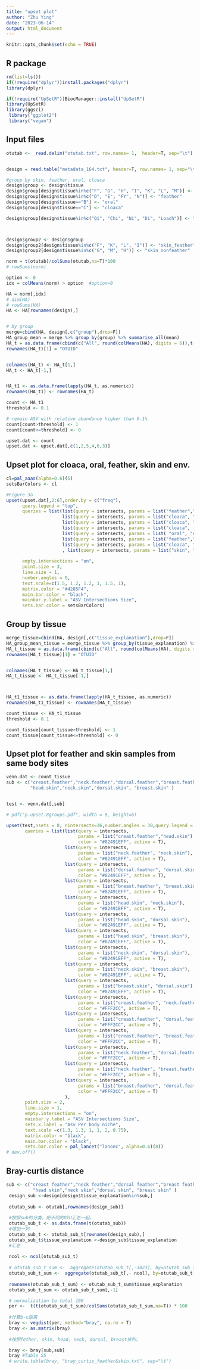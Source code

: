 ---
title: "upset plot"
author: "Zhu Ying"
date: "2023-06-14"
output: html_document
---

```{r setup, include=FALSE}
knitr::opts_chunk$set(echo = TRUE)
```

## R package
```{r}
rm(list=ls()) 
if(!require("dplyr"))install.packages("dplyr")
library(dplyr)

if(!require("UpSetR"))BiocManager::install("UpSetR")
library(UpSetR)
library(ggsci)
 library("ggplot2") 
 library("vegan")

```


## Input files
```{r}
otutab <-  read.delim("otutab.txt", row.names= 1,  header=T, sep="\t")


design = read.table("metadata_164.txt", header=T, row.names= 1, sep="\t") 

#group by skin, feather, oral, cloaca
design$group <- design$tissue
design$group[design$tissue%in%c("F", "G", "H", "I", "K", "L", "M")] <- "skin"
design$group[design$tissue%in%c("D", "E", "FY", "N")] <- "feather"
design$group[design$tissue=="B"] <- "oral"
design$group[design$tissue=="C"] <- "cloaca"

design$group[design$tissue%in%c("Qi", "Chi", "Ni", "Di", "Loach")] <- "envionment"



design$group2 <- design$group
design$group2[design$tissue%in%c("F", "K", "L", "I")] <- "skin_feather"
design$group2[design$tissue%in%c("G", "M", "H")] <- "skin_nonfeather"

norm = t(otutab)/colSums(otutab,na=T)*100
# rowSums(norm)

option <- 0   
idx = colMeans(norm) > option  #option=0

HA = norm[,idx]
# dim(HA)
# rowSums(HA)
HA <- HA[rownames(design),]


# by group
merge=cbind(HA, design[,c("group"),drop=F])
HA_group_mean = merge %>% group_by(group) %>% summarise_all(mean)
HA_t = as.data.frame(cbind(c("All", round(colMeans(HA), digits = 6)),t(HA_group_mean)), stringsAsFactors = F)
rownames(HA_t)[1] = "OTUID"


colnames(HA_t) <- HA_t[1,]
HA_t <- HA_t[-1,]


HA_t1 <- as.data.frame(lapply(HA_t, as.numeric))
rownames(HA_t1) <- rownames(HA_t)

count <- HA_t1 
threshold <- 0.1

# remain ASV with relative abundance higher than 0.1%
count[count>threshold] <- 1
count[count<=threshold] <- 0

upset.dat <- count
upset.dat <- upset.dat[,c(1,2,5,4,6,3)]

```



## Upset plot for cloaca, oral, feather, skin and env. 
```{r}

cl=pal_aaas(alpha=0.6)(5)
setsBarColors <- cl

#Figure 3a
upset(upset.dat[,2:6],order.by = c("freq"),
      query.legend = "top",
      queries = list(list(query = intersects, params = list("feather","skin"), color = "#925E9F99", active = T),
                     list(query = intersects, params = list("cloaca", "oral"), color = "#FDAF9199", active = T),
                     list(query = intersects, params = list("cloaca", "oral","feather","skin"), color = "#AD002A99", active = T),
                     list(query = intersects, params = list("cloaca",  "envionment"), color = "#EE000099", active = T),
                     list(query = intersects, params = list( "oral", "envionment"), color = "#EE000099", active = T),
                     list(query = intersects, params = list("feather","envionment"), color = "#EE000099", active = T), 
                     list(query = intersects, params = list("cloaca", "oral","feather","skin", "envionment"), color = "#ADB6B699", active = T)
                     , list(query = intersects, params = list("skin", "envionment"), color = "#EE000099", active = T)),
      
      empty.intersections = "on",
      point.size = 3, 
      line.size = 1,
      number.angles = 0,
      text.scale=c(1.5, 1.2, 1.2, 1, 1.5, 1),
      matrix.color = "#4285F4",
      main.bar.color = "black",
      mainbar.y.label = "ASV Intersections Size",
      sets.bar.color = setsBarColors)


```


## Group by tissue
```{r}
merge_tissue=cbind(HA, design[,c("tissue_explanation"),drop=F])
HA_group_mean_tissue = merge_tissue %>% group_by(tissue_explanation) %>% summarise_all(mean)
HA_t_tissue = as.data.frame(cbind(c("All", round(colMeans(HA), digits = 6)),t(HA_group_mean_tissue)), stringsAsFactors = F)
rownames(HA_t_tissue)[1] = "OTUID"


colnames(HA_t_tissue) <- HA_t_tissue[1,]
HA_t_tissue <- HA_t_tissue[-1,]



HA_t1_tissue <- as.data.frame(lapply(HA_t_tissue, as.numeric))
rownames(HA_t1_tissue) <- rownames(HA_t_tissue)

count_tissue <- HA_t1_tissue 
threshold <- 0.1

count_tissue[count_tissue>threshold] <- 1
count_tissue[count_tissue<=threshold] <- 0

```


## Upset plot for feather and skin samples from same body sites
```{r}
venn.dat <- count_tissue
sub <- c("creast.feather","neck.feather","dorsal.feather","breast.feather",
         "head.skin","neck.skin","dorsal.skin", "breast.skin" )


test <- venn.dat[,sub]

# pdf("p.upset.8groups.pdf", width = 8, height=6)

upset(test,nsets = 8, nintersects=36,number.angles = 30,query.legend = "top",
       queries = list(list(query = intersects, 
                           params = list("creast.feather","head.skin"), 
                           color = "#82491EFF", active = T),
                      list(query = intersects, 
                           params = list("neck.feather", "neck.skin"), 
                           color = "#82491EFF", active = T),
                      list(query = intersects, 
                           params = list("dorsal.feather", "dorsal.skin"), 
                           color = "#82491EFF", active = T),
                      list(query = intersects, 
                           params = list("breast.feather", "breast.skin"), 
                           color = "#82491EFF", active = T),
                      list(query = intersects,
                           params = list("head.skin", "neck.skin"),
                           color = "#82491EFF", active = T),
                      list(query = intersects,
                           params = list("head.skin", "dorsal.skin"),
                           color = "#82491EFF", active = T),
                      list(query = intersects,
                           params = list("head.skin", "breast.skin"),
                           color = "#82491EFF", active = T),
                      list(query = intersects,
                           params = list("neck.skin", "dorsal.skin"),
                           color = "#82491EFF", active = T),
                      list(query = intersects,
                           params = list("neck.skin", "breast.skin"),
                           color = "#82491EFF", active = T),
                      list(query = intersects,
                           params = list("breast.skin", "dorsal.skin"),
                           color = "#82491EFF", active = T),
                      list(query = intersects,
                           params = list("creast.feather", "neck.feather"),
                           color = "#FFF2CC", active = T),
                      list(query = intersects,
                           params = list("creast.feather", "dorsal.feather"),
                           color = "#FFF2CC", active = T),
                      list(query = intersects,
                           params = list("creast.feather", "breast.feather"),
                           color = "#FFF2CC", active = T),
                      list(query = intersects,
                           params = list("neck.feather", "dorsal.feather"),
                           color = "#FFF2CC", active = T),
                      list(query = intersects,
                           params = list("neck.feather", "breast.feather"),
                           color = "#FFF2CC", active = T),
                      list(query = intersects,
                           params = list("breast.feather", "dorsal.feather"),
                           color = "#FFF2CC", active = T)
                      ),
       point.size = 2, 
       line.size = 1, 
       empty.intersections = "on",
       mainbar.y.label = "ASV Intersections Size",
       sets.x.label = "Asv Per body niche",
       text.scale =c(1.3, 1.3, 1, 1, 2, 0.75),
       matrix.color = "black",
       main.bar.color = "black",
       sets.bar.color = pal_lancet("lanonc", alpha=0.6)(8))
# dev.off()
```

## Bray-curtis distance
```{r}
sub <- c("creast feather","neck feather","dorsal feather","breast feather",
          "head skin","neck skin","dorsal skin", "breast skin" )
 design_sub <-design[design$tissue_explanation%in%sub,] 
 
 otutab_sub <- otutab[,rownames(design_sub)]
 
 #按照sub的分类，把不同的OTU汇总一起。
 otutab_sub_t <- as.data.frame(t(otutab_sub))
 #增加一列
 otutab_sub_t <- otutab_sub_t[rownames(design_sub),]
 otutab_sub_t$tissue_explanation <-design_sub$tissue_explanation 
 #汇总
 
 ncol <- ncol(otutab_sub_t)
 
 # otutab_sub_t_sum <-  aggregate(otutab_sub_t[,-3023], by=otutab_sub_t[3023], FUN=sum)
 otutab_sub_t_sum <-  aggregate(otutab_sub_t[,- ncol], by=otutab_sub_t[ ncol], FUN=sum)
 
 rownames(otutab_sub_t_sum) <- otutab_sub_t_sum$tissue_explanation
 otutab_sub_t_sum <- otutab_sub_t_sum[,-1]

 # normalization to total 100 
 per <-  t(t(otutab_sub_t_sum)/colSums(otutab_sub_t_sum,na=T)) * 100 
 
 #计算b-c距离
 bray <- vegdist(per, method="bray", na.rm = T)
 bray <- as.matrix(bray)
 
 #按照fether, skin, head, neck, dorsal, breast排列。

 bray <- bray[sub,sub]
 bray #Table S5
 # write.table(bray, "bray_curtis_feather&skin.txt", sep="\t")
```

